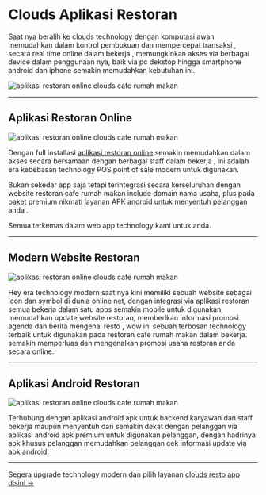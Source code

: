 # Clouds Aplikasi Restoran

Saat nya beralih ke clouds technology dengan komputasi awan memudahkan dalam kontrol pembukuan dan mempercepat transaksi , secara real time online dalam bekerja , memungkinkan akses via berbagai device dalam penggunaan nya, baik via pc dekstop hingga smartphone android dan iphone semakin memudahkan kebutuhan ini.

![aplikasi restoran online clouds cafe rumah makan](https://1.bp.blogspot.com/-aFfrzwghXJ4/XuPtNyczzpI/AAAAAAAAKAA/8mX-4t0Xbnoe7NbDRO38OV3hQyg3vfwVACK4BGAsYHg/s1100/aplikasi%2Brestoran%2Bonline%2Bweb%2Bapp.jpg)

-----

## Aplikasi Restoran Online

![aplikasi restoran online clouds cafe rumah makan](https://1.bp.blogspot.com/-V7E1DP8HSCY/YKnlpB3J1DI/AAAAAAAAOHo/l1iyNmn4K8s2TeYCkxe7HWSZtdUEgoqxgCLcBGAsYHQ/s1484/aplikasi%2Brestoran%2Bterbaru%2Bnew%2Blengkap%2Bmupdate%2Brestaurant%2Bpos%2Bapps.jpg)

Dengan full installasi [aplikasi restoran online](https://beposresto.vercel.app/) semakin memudahkan dalam akses secara bersamaan dengan berbagai staff dalam bekerja , ini adalah era kebebasan technology POS point of sale modern untuk digunakan.

Bukan sekedar app saja tetapi terintegrasi secara kerseluruhan dengan website restoran cafe rumah makan include domain nama usaha, plus pada paket premium nikmati layanan APK android untuk menyentuh pelanggan anda .

Semua terkemas dalam web app technology kami untuk anda.

-----

## Modern Website Restoran 

![aplikasi restoran online clouds cafe rumah makan](https://1.bp.blogspot.com/-0vDgJe75wmY/YKn0Ar_qiLI/AAAAAAAAOKs/xS1DtUENdBAlvu_-ii3MqDyVJ875uRLgwCLcBGAsYHQ/s1595/aplikasi%2Brestoran%2Bwebsite%2Brestoran%2Bcafe%2Brumah%2Bmakan%2B%25282%2529.jpeg)

Hey era technology modern saat nya kini memiliki sebuah website sebagai icon dan symbol di dunia online net, dengan integrasi via aplikasi restoran semua bekerja dalam satu apps semakin mobile untuk digunakan, memudahkan update website restoran, memberikan informasi promosi agenda dan berita mengenai resto , wow ini sebuah terbosan technology terbaik untuk digunakan pada restoran cafe rumah makan dalam bekerja. semakin memperluas dan mengenalkan promosi usaha restoran anda secara online.

----


## Aplikasi Android Restoran 

![aplikasi restoran online clouds cafe rumah makan](https://1.bp.blogspot.com/-Q-fhmH46HA8/YKn3Tx9f1PI/AAAAAAAAOLc/LPWdoOS_d04iadPTDhNqOEVT9ZJ8gu6oACLcBGAsYHQ/s485/apk%2Bandroid%2Bwebsite%2Bresto%2Bcafe%2Bruamh%2Bmakan%2Baplikasi%2Bmesin%2Bkasir%2Bonline%2B%25281%2529.jpeg)

Terhubung dengan aplikasi android apk untuk backend karyawan dan staff bekerja maupun menyentuh dan semakin dekat dengan pelanggan via aplikasi android apk premium untuk digunakan pelanggan, dengan hadrinya apk khusus pelanggan memudahkan pelanggan cek informasi update via apk android.


----


Segera upgrade technology modern dan pilih layanan [clouds resto app disini →](https://www.hockeycomputindo.com/p/resto.html)

